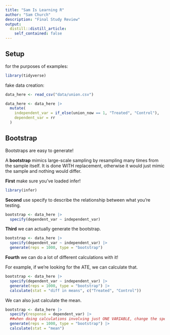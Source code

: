 ```yaml
---
title: "Sam Is Learning R"
author: "Sam Church"
description: "Final Study Review"
output:
  distill::distill_article:
    self_contained: false
---
```

## Setup

for the purposes of examples:

```r
library(tidyverse)
```

fake data creation:

```r
data_here <- read_csv("data/union.csv")

data_here <- data_here |>
  mutate(
    independent_var = if_else(union_now == 1, "Treated", "Control"),
    dependent_var = rr
  )
```


## Bootstrap

Bootstraps are easy to generate!

A **bootstrap** mimics large-scale sampling by resampling many times from the sample itself. It is done WITH replacement,     otherwise it would just mimic the sample and nothing would differ.

**First** make sure you've loaded infer!


```r
library(infer)
```

**Second** use specify to describe the relationship between what you're testing.


```r
bootstrap <- data_here |>
  specify(dependent_var ~ independent_var)
```
  
**Third** we can actually generate the bootstrap.


```r
bootstrap <- data_here |>
  specify(dependent_var ~ independent_var) |>
  generate(reps = 1000, type = "bootstrap")
```

**Fourth** we can do a lot of different calculations with it!

For example, if we're looking for the ATE, we can calculate that.


```r
bootstrap <- data_here |>
  specify(dependent_var ~ independent_var) |>
  generate(reps = 1000, type = "bootstrap") |>
  calculate(stat = "diff in means", c("Treated", "Control"))
```

We can also just calculate the mean.

```r
bootstrap <- data_here |>
  specify(response = dependent_var) |>
  ##when doing calculations involving just ONE VARIABLE, change the specify plank to clarify what variable you're referencing!
  generate(reps = 1000, type = "bootstrap") |>
  calculate(stat = "mean")
```









